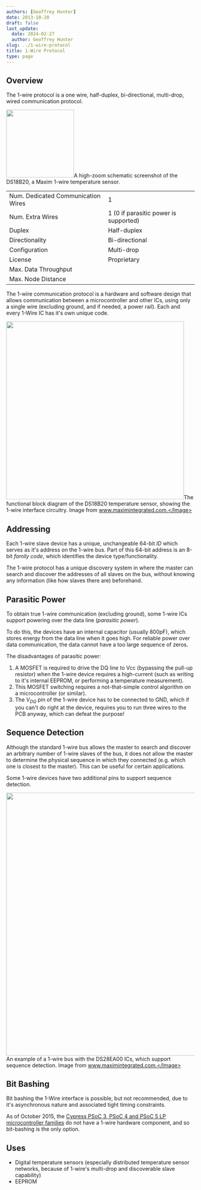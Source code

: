 ```yaml
---
authors: [Geoffrey Hunter]
date: 2013-10-20
draft: false
last_update:
  date: 2024-02-27
  author: Geoffrey Hunter
slug: ../1-wire-protocol
title: 1-Wire Protocol
type: page
---
```



## Overview

The 1-wire protocol is a one wire, half-duplex, bi-directional, multi-drop, wired communication protocol.


<Image src={n_1_wire_ic_schematic_ds18b20_high_zoom_logo} width="181">A high-zoom schematic screenshot of the DS18B20, a Maxim 1-wire temperature sensor.</Image>

<table>
  <tbody>
    <tr>
      <td>Num. Dedicated Communication Wires</td>
      <td>1</td>
    </tr>
    <tr>
      <td>Num. Extra Wires</td>
      <td>1 (0 if parasitic power is supported)</td>
    </tr>
    <tr >
      <td>Duplex</td>
      <td>Half-duplex</td>
    </tr>
    <tr >
      <td>Directionality</td>
      <td>Bi-directional</td>
    </tr>
    <tr >
      <td>Configuration</td>
      <td>Multi-drop</td>
    </tr>
    <tr >
      <td>License</td>
      <td>Proprietary</td>
    </tr>
    <tr>
      <td>Max. Data Throughput</td>
      <td></td>
    </tr>
    <tr>
      <td>Max. Node Distance</td>
      <td></td>
    </tr>
  </tbody>
</table>

The 1-wire communication protocol is a hardware and software design that allows communication between a microcontroller and other ICs, using only a single wire (excluding ground, and if needed, a power rail). Each and every 1-Wire IC has it's own unique code.


<Image src={ds18b20_temp_sensor_functional_block_diagram_showing_one_wire_interface} width="475">The functional block diagram of the DS18B20 temperature sensor, showing the 1-wire interface circuitry. Image from www.maximintegrated.com.</Image>

## Addressing

Each 1-wire slave device has a unique, unchangeable 64-bit _ID_ which serves as it's address on the 1-wire bus. Part of this 64-bit address is an 8-bit _family code_, which identifies the device type/functionality.

The 1-wire protocol has a unique discovery system in where the master can search and discover the addresses of all slaves on the bus, without knowing any information (like how slaves there are) beforehand.

## Parasitic Power

To obtain true 1-wire communication (excluding ground), some 1-wire ICs support powering over the data line (_parasitic power_).

To do this, the devices have an internal capacitor (usually 800pF), which stores energy from the data line when it goes high. For reliable power over data communication, the data cannot have a too large sequence of zeros.

The disadvantages of parasitic power:

1. A MOSFET is required to drive the DQ line to Vcc (bypassing the pull-up resistor) when the 1-wire device requires a high-current (such as writing to it's internal EEPROM, or performing a temperature measurement).
1. This MOSFET switching requires a not-that-simple control algorithm on a microcontroller (or similar).
1. The $V_{DQ}$ pin of the 1-wire device has to be connected to GND, which if you can't do right at the device, requires you to run three wires to the PCB anyway, which can defeat the purpose!

## Sequence Detection

Although the standard 1-wire bus allows the master to search and discover an arbitrary number of 1-wire slaves of the bus, it does not allow the master to determine the physical sequence in which they connected (e.g. which one is closest to the master). This can be useful for certain applications.

Some 1-wire devices have two additional pins to support sequence detection.


<Image src={n_1_wire_bus_example_showing_sequence_detection_with_ds28ea00} width="702">An example of a 1-wire bus with the DS28EA00 ICs, which support sequence detection. Image from www.maximintegrated.com.</Image>

## Bit Bashing

Bit bashing the 1-Wire interface is possible, but not recommended, due to it's asynchronous nature and associated tight timing constraints.

As of October 2015, the [Cypress PSoC 3, PSoC 4 and PSoC 5 LP microcontroller families](/programming/microcontrollers/psoc) do not have a 1-wire hardware component, and so bit-bashing is the only option.

## Uses

* Digital temperature sensors (especially distributed temperature sensor networks, because of 1-wire's multi-drop and discoverable slave capability)
* EEPROM
